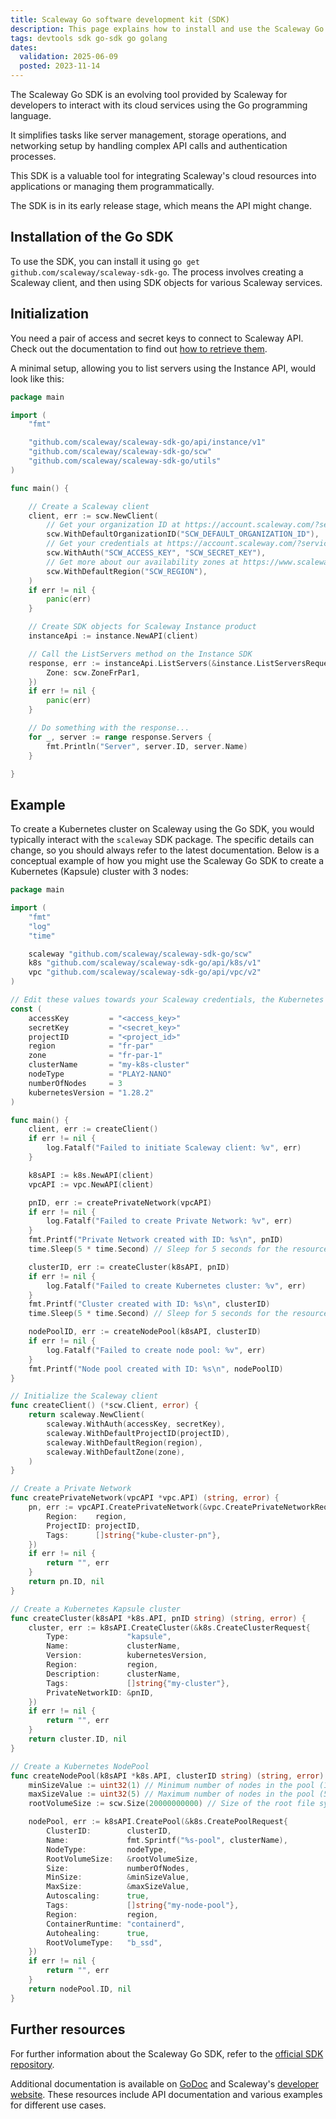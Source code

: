 ```yaml
---
title: Scaleway Go software development kit (SDK)
description: This page explains how to install and use the Scaleway Go software development kit (SDK)
tags: devtools sdk go-sdk go golang
dates:
  validation: 2025-06-09
  posted: 2023-11-14
---
```


The Scaleway Go SDK is an evolving tool provided by Scaleway for developers to interact with its cloud services using the Go programming language.

It simplifies tasks like server management, storage operations, and networking setup by handling complex API calls and authentication processes.

This SDK is a valuable tool for integrating Scaleway's cloud resources into applications or managing them programmatically.

<Message type="important">
  The SDK is in its early release stage, which means the API might change.
</Message>

## Installation of the Go SDK

To use the SDK, you can install it using `go get github.com/scaleway/scaleway-sdk-go`.
The process involves creating a Scaleway client, and then using SDK objects for various Scaleway services.

## Initialization

You need a pair of access and secret keys to connect to Scaleway API. Check out the documentation to find out [how to retrieve them](/iam/how-to/create-api-keys/).

A minimal setup, allowing you to list servers using the Instance API, would look like this:

```go
package main

import (
	"fmt"

	"github.com/scaleway/scaleway-sdk-go/api/instance/v1"
	"github.com/scaleway/scaleway-sdk-go/scw"
	"github.com/scaleway/scaleway-sdk-go/utils"
)

func main() {

	// Create a Scaleway client
	client, err := scw.NewClient(
		// Get your organization ID at https://account.scaleway.com/?service=elementsorganization/settings
		scw.WithDefaultOrganizationID("SCW_DEFAULT_ORGANIZATION_ID"),
		// Get your credentials at https://account.scaleway.com/?service=elementsiam/api-keys
		scw.WithAuth("SCW_ACCESS_KEY", "SCW_SECRET_KEY"),
		// Get more about our availability zones at https://www.scaleway.com/en/docs/account/reference-content/products-availability/
		scw.WithDefaultRegion("SCW_REGION"),
	)
	if err != nil {
		panic(err)
	}

	// Create SDK objects for Scaleway Instance product
	instanceApi := instance.NewAPI(client)

	// Call the ListServers method on the Instance SDK
	response, err := instanceApi.ListServers(&instance.ListServersRequest{
		Zone: scw.ZoneFrPar1,
	})
	if err != nil {
		panic(err)
	}

	// Do something with the response...
	for _, server := range response.Servers {
		fmt.Println("Server", server.ID, server.Name)
	}

}
```

## Example

To create a Kubernetes cluster on Scaleway using the Go SDK, you would typically interact with the `scaleway` SDK package. The specific details can change, so you should always refer to the latest documentation.
Below is a conceptual example of how you might use the Scaleway Go SDK to create a Kubernetes (Kapsule) cluster with 3 nodes:

```go
package main

import (
	"fmt"
	"log"
	"time"

	scaleway "github.com/scaleway/scaleway-sdk-go/scw"
	k8s "github.com/scaleway/scaleway-sdk-go/api/k8s/v1"
	vpc "github.com/scaleway/scaleway-sdk-go/api/vpc/v2"
)

// Edit these values towards your Scaleway credentials, the Kubernetes version and the type of nodes you want to use.
const (
	accessKey         = "<access_key>"
	secretKey         = "<secret_key>"
	projectID         = "<project_id>"
	region            = "fr-par"
	zone              = "fr-par-1"
	clusterName       = "my-k8s-cluster"
	nodeType          = "PLAY2-NANO"
	numberOfNodes     = 3
	kubernetesVersion = "1.28.2"
)

func main() {
	client, err := createClient()
	if err != nil {
		log.Fatalf("Failed to initiate Scaleway client: %v", err)
	}

	k8sAPI := k8s.NewAPI(client)
	vpcAPI := vpc.NewAPI(client)

	pnID, err := createPrivateNetwork(vpcAPI)
	if err != nil {
		log.Fatalf("Failed to create Private Network: %v", err)
	}
	fmt.Printf("Private Network created with ID: %s\n", pnID)
	time.Sleep(5 * time.Second) // Sleep for 5 seconds for the resource to become available

	clusterID, err := createCluster(k8sAPI, pnID)
	if err != nil {
		log.Fatalf("Failed to create Kubernetes cluster: %v", err)
	}
	fmt.Printf("Cluster created with ID: %s\n", clusterID)
	time.Sleep(5 * time.Second) // Sleep for 5 seconds for the resource to become available

	nodePoolID, err := createNodePool(k8sAPI, clusterID)
	if err != nil {
		log.Fatalf("Failed to create node pool: %v", err)
	}
	fmt.Printf("Node pool created with ID: %s\n", nodePoolID)
}

// Initialize the Scaleway client
func createClient() (*scw.Client, error) {
	return scaleway.NewClient(
		scaleway.WithAuth(accessKey, secretKey),
		scaleway.WithDefaultProjectID(projectID),
		scaleway.WithDefaultRegion(region),
		scaleway.WithDefaultZone(zone),
	)
}

// Create a Private Network
func createPrivateNetwork(vpcAPI *vpc.API) (string, error) {
	pn, err := vpcAPI.CreatePrivateNetwork(&vpc.CreatePrivateNetworkRequest{
		Region:    region,
		ProjectID: projectID,
		Tags:      []string{"kube-cluster-pn"},
	})
	if err != nil {
		return "", err
	}
	return pn.ID, nil
}

// Create a Kubernetes Kapsule cluster
func createCluster(k8sAPI *k8s.API, pnID string) (string, error) {
	cluster, err := k8sAPI.CreateCluster(&k8s.CreateClusterRequest{
		Type:             "kapsule",
		Name:             clusterName,
		Version:          kubernetesVersion,
		Region:           region,
		Description:      clusterName,
		Tags:             []string{"my-cluster"},
		PrivateNetworkID: &pnID,
	})
	if err != nil {
		return "", err
	}
	return cluster.ID, nil
}

// Create a Kubernetes NodePool
func createNodePool(k8sAPI *k8s.API, clusterID string) (string, error) {
	minSizeValue := uint32(1) // Minimum number of nodes in the pool (1)
	maxSizeValue := uint32(5) // Maximum number of nodes in the pool (5)
	rootVolumeSize := scw.Size(20000000000) // Size of the root file system (20GB)

	nodePool, err := k8sAPI.CreatePool(&k8s.CreatePoolRequest{
		ClusterID:        clusterID,
		Name:             fmt.Sprintf("%s-pool", clusterName),
		NodeType:         nodeType,
		RootVolumeSize:   &rootVolumeSize,
		Size:             numberOfNodes,
		MinSize:          &minSizeValue,
		MaxSize:          &maxSizeValue,
		Autoscaling:      true,
		Tags:             []string{"my-node-pool"},
		Region:           region,
		ContainerRuntime: "containerd",
		Autohealing:      true,
		RootVolumeType:   "b_ssd",
	})
	if err != nil {
		return "", err
	}
	return nodePool.ID, nil
}
```

## Further resources

For further information about the Scaleway Go SDK, refer to the [official SDK repository](https://github.com/scaleway/scaleway-sdk-go).

Additional documentation is available on [GoDoc](https://pkg.go.dev/github.com/scaleway/scaleway-sdk-go#readme-documentation) and Scaleway's [developer website](https://www.scaleway.com/en/developers/). These resources include API documentation and various examples for different use cases.